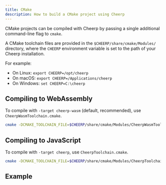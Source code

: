 ```yaml
---
title: CMake
description: How to build a CMake project using Cheerp
---
```



CMake projects can be compiled with Cheerp by passing a single additional command-line flag to `cmake`.

A CMake toolchain files are provided in the `$CHEERP/share/cmake/Modules/` directory, where the `CHEERP` environment variable is set to the path of your Cheerp installation.

For example:

- On Linux: `export CHEERP=/opt/cheerp`
- On macOS: `export CHEERP=/Applications/cheerp`
- On Windows: `set CHEERP=C:\cheerp`

## Compiling to WebAssembly

To compile with `-target cheerp-wasm` (default, recommended), use `CheerpWasmToolchain.cmake`.

```bash
cmake -DCMAKE_TOOLCHAIN_FILE=$CHEERP/share/cmake/Modules/CheerpWasmToolchain.cmake .
```

## Compiling to JavaScript

To compile with `-target cheerp`, use `CheerpToolchain.cmake`.

```bash
cmake -DCMAKE_TOOLCHAIN_FILE=$CHEERP/share/cmake/Modules/CheerpToolchain.cmake .
```

## Example

<LinkButton
	href="https://github.com/leaningtech/cheerp-meta/tree/master/examples/cmake"
	label="View full example"
	type="primary"
/>
